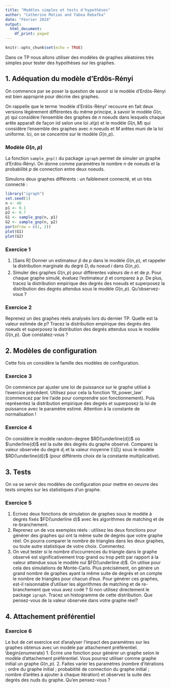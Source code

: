 ```yaml
---
title: "Modèles simples et tests d'hypothèses"
author: "Catherine Matias and Tabea Rebafka"
date: "Février 2024"
output:
  html_document:
    df_print: paged
---
```

 
```r
knitr::opts_chunk$set(echo = TRUE)
```
 
Dans ce TP nous allons utiliser des modèles de graphes aléatoires très simples pour tester des hypothèses sur les graphes. 


## 1. Adéquation du modèle d'Erdös-Rényi 
On commence par se poser la question de savoir si le modèle d'Erdös-Rényi est bien approprié pour décrire des graphes. 

On rappelle que le terme 'modèle d'Erdös-Rényi' recouvre en fait deux versions lègèrement différentes du même principe, à savoir le modèle $G(n,p)$ qui considère l'ensemble des graphes de $n$ noeuds dans lesquels chaque arête apparaît de façon iid selon une loi $\mathcal{B}(p)$ et le modèle $G(n,M)$ qui considère l'ensemble des graphes avec $n$ noeuds et $M$ arêtes muni de la loi uniforme.  Ici, on se concentre sur le modèle $G(n,p)$.



### Modèle $G(n,p)$ 
 
La fonction ``sample_gnp()`` du package ``igraph`` permet de simuler un graphe d'Erdös-Rényi. On donne comme paramètres le nombre $n$  de noeuds et  la probabilité $p$ de connection entre deux noeuds. 

Simulons deux graphes différents : un faiblement connecté, et un très connecté :
```r
library("igraph")
set.seed(1)
n <- 40
p1 <- 0.1
p2 <- 0.7
G1 <- sample_gnp(n, p1)
G2 <- sample_gnp(n, p2)
par(mfrow = c(1, 2))
plot(G1)
plot(G2)
```
 
 
### Exercice 1

1. [Sans R] Donner un estimateur $\hat{p}$ de $p$ dans le modèle $G(n,p)$, et rappeler la distribution marginale du degré $D_i$ du noeud $i$ dans $G(n,p)$.
2. Simuler des graphes $G(n,p)$ pour différentes valeurs de $n$ et de $p$. Pour chaque graphe simulé,
 évaluez l'estimateur $\hat p$ et comparez à $p$. De plus, tracez la distribution empirique  des degrés des noeuds  et   superposez la distribution des degrés attendus sous le modèle  $G(n,p)$.   Qu'observez-vous  ?

### Exercice 2
Reprenez un des graphes  réels analysés lors du dernier TP. 
Quelle  est la  valeur  estimée  de $p$? Tracez la distribution empirique  des degrés des noeuds  et
 superposez la distribution des degrés attendus sous le modèle $G(n,p)$. Que  constatez-vous ?
    
   
## 2. Modèles de configuration 
Cette fois on considère la famille des modèles de configuration. 


### Exercice 3
On commence par ajuster une loi de puissance sur le graphe utilisé à l'exercice précédent. Utilisez pour cela la fonction 'fit_power_law' (commencez par lire l'aide pour comprendre son fonctionnement). Puis représentez la distribution empirique des degrés et superposez la loi de puissance avec le paramètre estimé. Attention à la constante de normalisation !
 
 
### Exercice 4 
On considère le modèle random-degree $RD(\underline{d})$ où $\underline{d}$ est la suite des degrés du graphe observé. Comparez la valeur observée du degré $d_i$ et la valeur moyenne $\mathbb{E}(D_i)$ sous le modèle  $RD(\underline{d})$ (pour différents choix de la constante multiplicative). 



## 3. Tests 
On va se servir des modèles de configuration pour mettre en oeuvre des tests simples sur les statistiques d'un graphe.  

### Exercice 5 
1. Ecrivez deux fonctions de simulation de graphes sous le modèle à degrés fixés $FD(\underline d)$ avec les algorithmes de matching et de re-branchement. 
2. Reprenez un de vos exemples réels : utilisez les deux fonctions pour générer des graphes qui ont la même suite de  degrés que votre graphe réel. On pourra comparer le nombre de triangles dans les deux graphes, ou toute autre statistique de votre choix. Commentez.
3. On veut tester si  le nombre d'occurrences du triangle dans le graphe observé est significativement trop grand ou trop petit par rapport à la valeur attendue sous le modèle nul $FD(\underline d)$. On utilise pour cela  des simulations de  Monte-Carlo. Plus précisément, on génère un grand nombre  de graphes ayant  la même suite de degrés et on compte le nombre de triangles pour  chacun d'eux.  Pour générer ces graphes, est-il raisonnable d'utiliser   les algorithmes de  matching
    et de re-branchement que vous avez codé ? Si non utilisez
    directement le package ``igraph``. 
  Tracez un histogramme de cette distribution. Que pensez-vous de la valeur observée dans votre graphe réel?

## 4. Attachement préférentiel 

### Exercice 6 
Le but de cet exercice est d'analyser l'impact des paramètres sur les graphes obtenus avec un modèle par attachement préférentiel.
\begin{enumerate}
1. Écrire une fonction pour générer un graphe  selon le modèle d'attachement  préférentiel. Vous pourrez utiliser comme graphe
  initial un graphe $G(n,p)$.
2. Faites varier les paramètres (nombre d'itérations ; ordre du graphe  initial ; probabitité de connection du graphe initial ;  nombre d'arêtes à ajouter à chaque itération) et observez la suite des     degrés des n\oe uds du graphe. Qu'en pensez-vous ? 


